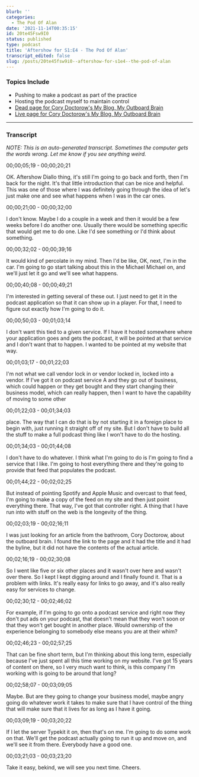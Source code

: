 ```yaml
---
blurb: ''
categories:
  - The Pod Of Alan
date: '2021-11-14T00:35:15'
id: 20te45Fsw9I0
status: published
type: podcast
title: 'Aftershow for S1:E4 - The Pod Of Alan'
transcript_edited: false
slug: /posts/20te45fsw9i0--aftershow-for-s1e4--the-pod-of-alan
---
```


<PodcastLinks />

<PodcastPlayer src="https://cdn.simplecast.com/audio/f900955e-9fdd-4695-bf12-22eeee2f4d9e/episodes/f9c150e5-9261-487b-baf9-181d46d53eb9/audio/a51ebfb5-456b-4c72-9f0b-d999ccac05d3/default_tc.mp3" />

### Topics Include

- Pushing to make a podcast as part of the practice
- Hosting the podcast myself to maintain control
- [Dead page for Cory Doctorow's My Blog, My Outboard Brain](https://craphound.com/articles/2002/05/07/my-blog-my-outboard-brain/)
- [Live page for Cory Doctorow's My Blog, My Outboard Brain](https://web.archive.org/web/20040616083132/http://www.oreillynet.com/pub/a/javascript/2002/01/01/cory.html)


---

### Transcript 

_NOTE: This is an auto-generated transcript. Sometimes the computer gets the words wrong. Let me know if you see anything weird._

00;00;05;19 - 00;00;20;21

OK. Aftershow Diallo thing, it's still I'm going to go back and forth, then I'm back for the night. It's that little introduction that can be nice and helpful. This was one of those where I was definitely going through the idea of let's just make one and see what happens when I was in the car ones.

00;00;21;00 - 00;00;32;00

I don't know. Maybe I do a couple in a week and then it would be a few weeks before I do another one. Usually there would be something specific that would get me to do one. Like I'd see something or I'd think about something.

00;00;32;02 - 00;00;39;16

It would kind of percolate in my mind. Then I'd be like, OK, next, I'm in the car. I'm going to go start talking about this in the Michael Michael on, and we'll just let it go and we'll see what happens.

00;00;40;08 - 00;00;49;21

I'm interested in getting several of these out. I just need to get it in the podcast application so that it can show up in a player. For that, I need to figure out exactly how I'm going to do it.

00;00;50;03 - 00;01;03;14

I don't want this tied to a given service. If I have it hosted somewhere where your application goes and gets the podcast, it will be pointed at that service and I don't want that to happen. I wanted to be pointed at my website that way.

00;01;03;17 - 00;01;22;03

I'm not what we call vendor lock in or vendor locked in, locked into a vendor. If I've got it on podcast service A and they go out of business, which could happen or they get bought and they start changing their business model, which can really happen, then I want to have the capability of moving to some other

00;01;22;03 - 00;01;34;03

place. The way that I can do that is by not starting it in a foreign place to begin with, just running it straight off of my site. But I don't have to build all the stuff to make a full podcast thing like I won't have to do the hosting.

00;01;34;03 - 00;01;44;08

I don't have to do whatever. I think what I'm going to do is I'm going to find a service that I like. I'm going to host everything there and they're going to provide that feed that populates the podcast.

00;01;44;22 - 00;02;02;25

But instead of pointing Spotify and Apple Music and overcast to that feed, I'm going to make a copy of the feed on my site and then just point everything there. That way, I've got that controller right. A thing that I have run into with stuff on the web is the longevity of the thing.

00;02;03;19 - 00;02;16;11

I was just looking for an article from the bathroom, Cory Doctorow, about the outboard brain. I found the link to the page and it had the title and it had the byline, but it did not have the contents of the actual article.

00;02;16;19 - 00;02;30;08

So I went like five or six other places and it wasn't over here and wasn't over there. So I kept I kept digging around and I finally found it. That is a problem with links. It's really easy for links to go away, and it's also really easy for services to change.

00;02;30;12 - 00;02;46;02

For example, if I'm going to go onto a podcast service and right now they don't put ads on your podcast, that doesn't mean that they won't soon or that they won't get bought in another place. Would ownership of the experience belonging to somebody else means you are at their whim?

00;02;46;23 - 00;02;57;25

That can be fine short term, but I'm thinking about this long term, especially because I've just spent all this time working on my website. I've got 15 years of content on there, so I very much want to think, is this company I'm working with is going to be around that long?

00;02;58;07 - 00;03;09;05

Maybe. But are they going to change your business model, maybe angry going do whatever work it takes to make sure that I have control of the thing that will make sure that it lives for as long as I have it going.

00;03;09;19 - 00;03;20;22

If I let the server Typekit it on, then that's on me. I'm going to do some work on that. We'll get the podcast actually going to run it up and move on, and we'll see it from there. Everybody have a good one.

00;03;21;03 - 00;03;23;20

Take it easy, bekind, we will see you next time. Cheers.



